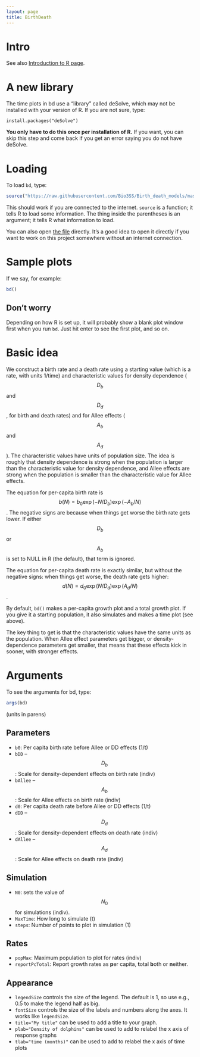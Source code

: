 ```yaml
---
layout: page
title: BirthDeath
---
```


Intro
=====

See also [Introduction to R page](r.export.html).

A new library 
=============

The time plots in bd use a "library" called deSolve, which may not be
installed with your version of R. If you are not sure, type:

```
install.packages("deSolve") 
```

**You only have to do this once per installation of R.** If you want,
you can skip this step and come back if you get an error saying you do
not have deSolve.

Loading
=======

To load `bd`, type:

```r
source("https://raw.githubusercontent.com/Bio3SS/Birth_death_models/master/bd.R") 
```

This should work if you are connected to the internet. `source` is a
function; it tells R to load some information. The thing inside the
parentheses is an argument; it tells R what information to load.

You can also open [the file](https://raw.githubusercontent.com/Bio3SS/Birth_death_models/master/bd.R) directly.
It's a good idea to open it directly if you want to work on this project somewhere without an internet connection.

Sample plots {#sample_plots}
============

If we say, for example:

``` r
bd()
```

Don't worry {#dont_worry}
------------

Depending on how R is set up, it will probably show a blank plot window
first when you run `bd`. Just hit enter to see the first plot, and so
on.

Basic idea {#basic_idea}
==========

We construct a birth rate and a death rate using a starting value (which
is a rate, with units 1/time) and characteristic values for density
dependence ($$D_b$$ and $$D_d$$, for birth and death rates)
and for Allee effects ($$A_b$$ and $$A_d$$). The
characteristic values have units of population size. The idea is roughly
that density dependence is strong when the population is larger than the
characteristic value for density dependence, and Allee effects are
strong when the population is smaller than the characteristic value for
Allee effects.

The equation for per-capita birth rate is $$b(N) = b_0 \exp(-N/D_b) \exp(-A_b/N)$$. The negative signs are because when things get worse the birth rate gets lower. If either $$D_b$$ or $$A_b$$ is set to NULL in R (the default), that term is ignored.

The equation for per-capita death rate is exactly similar, but without the negative signs: when things get worse, the death rate gets higher:
$$d(N) = d_0 \exp(N/D_d) \exp(A_d/N)$$.

By default, `bd()` makes a per-capita growth plot and a total growth
plot. If you give it a starting population, it also simulates and makes
a time plot (see above).

The key thing to get is that the characteristic values have the same
units as the population. When Allee effect parameters get bigger, or
density-dependence parameters get smaller, that means that these effects
kick in sooner, with stronger effects.

Arguments
=========

To see the arguments for bd, type: 
``` r
args(bd) 
```

(units in parens)

Parameters
----------

-   `b0`: Per capita birth rate before Allee or DD effects (1/t)
-   `bDD` – $$D_b$$: Scale for density-dependent effects on birth
    rate (indiv)
-   `bAllee` – $$A_b$$: Scale for Allee effects on birth rate
    (indiv)
-   `d0`: Per capita death rate before Allee or DD effects (1/t)
-   `dDD` – $$D_d$$: Scale for density-dependent effects on death
    rate (indiv)
-   `dAllee` – $$A_d$$: Scale for Allee effects on death rate
    (indiv)

Simulation
----------

-   `N0`: sets the value of $$N_0$$ for simulations (indiv).
-   `MaxTime`: How long to simulate (t)
-   `steps`: Number of points to plot in simulation (1)

Rates
-----

-   `popMax`: Maximum population to plot for rates (indiv)
-   `reportPcTotal`: Report growth rates as **p**er capita, **t**otal
    **b**oth or **n**either.

Appearance
----------

-   `legendSize` controls the size of the legend. The default is 1, so
    use e.g., 0.5 to make the legend half as big.
-   `fontSize` controls the size of the labels and numbers along the
    axes. It works like `legendSize`.
-   `title="My title"` can be used to add a title to your graph.
-   `plab="Density of dolphins"` can be used to add to relabel the x
    axis of response graphs
-   `tlab="time (months)"` can be used to add to relabel the x axis of
    time plots

